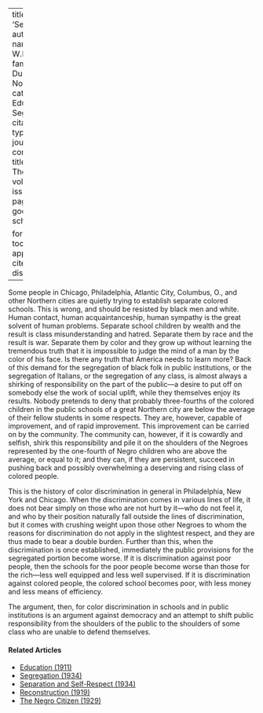 
---
title: 'Segregation'
author:
  - name:
      given: W.E.B.
      family: Du Bois
date: Nov. 1910
categories: 
  - Education
  - Segregation
citation: 
  type: article-journal
  container-title: The Crisis
  volume: 1
  issue: 1
  page: 10-11
google-scholar: true

format:
  html:
    toc: false
    appendix-cite-as: display
---


Some people in Chicago, Philadelphia, Atlantic City, Columbus, O., and other Northern cities are quietly trying to establish separate colored schools. This is wrong, and should be resisted by black men and white. Human contact, human acquaintanceship, human sympathy is the great solvent of human problems. Separate school children by wealth and the result is class misunderstanding and hatred. Separate them by race and the result is war. Separate them by color and they grow up without learning the tremendous truth that it is impossible to judge the mind of a man by the color of his face. Is there any truth that America needs to learn more? Back of this demand for the segregation of black folk in public institutions, or the segregation of Italians, or the segregation of any class, is almost always a shirking of responsibility on the part of the public---a desire to put off on somebody else the work of social uplift, while they themselves enjoy its results. Nobody pretends to deny that probably three-fourths of the colored children in the public schools of a great Northern city are below the average of their fellow students in some respects. They are, however, capable of improvement, and of rapid improvement. This improvement can be carried on by the community. The community can, however, if it is cowardly and selfish, shirk this responsibility and pile it on the shoulders of the Negroes represented by the one-fourth of Negro children who are above the average, or equal to it; and they can, if they are persistent, succeed in pushing back and possibly overwhelming a deserving and rising class of colored people.

This is the history of color discrimination in general in Philadelphia, New York and Chicago. When the discrimination comes in various lines of life, it does not bear simply on those who are not hurt by it---who do not feel it, and who by their position naturally fall outside the lines of discrimination, but it comes with crushing weight upon those other Negroes to whom the reasons for discrimination do not apply in the slightest respect, and they are thus made to bear a double burden. Further than this, when the discrimination is once established, immediately the public provisions for the segregated portion become worse. If it is discrimination against poor people, then the schools for the poor people become worse than those for the rich---less well equipped and less well supervised. If it is discrimination against colored people, the colored school becomes poor, with less money and less means of efficiency.

The argument, then, for color discrimination in schools and in public institutions is an argument against democracy and an attempt to shift public responsibility from the shoulders of the public to the shoulders of some class who are unable to defend themselves.

<!-- Similar articles start here -->
<div  class="clear-wrap"></div>

#### Related Articles

* [Education (1911)](/Volumes/01/04/education.html)
* [Segregation (1934)](/Volumes/41/01/segregation.html)
* [Separation and Self-Respect (1934)](/Volumes/41/03/separation_and_selfrespect.html)
* [Reconstruction (1919)](/Volumes/18/03/reconstruction.html)
* [The Negro Citizen (1929)](/Volumes/36/05/negro_citizen.html)

<!-- Similar articles end here -->
